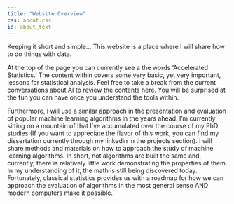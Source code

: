 ```yaml
---
title: "Website Overview"
css: about.css
id: about_text
---
```


::: {#about_text}
Keeping it short and simple...  This website is a place where I will share how to do things with data.

At the top of the page you can currently see a the words 'Accelerated Statistics.'  The content within covers some very basic, yet very important, lessons for statistical analysis.  Feel free to take a break from the current conversations about AI to review the contents here.  You will be surprised at the fun you can have once you understand the tools within.  

Furthermore, I will use a similar approach in the presentation and evaluation of popular machine learning algorithms in the years ahead. I'm currently sitting on a mountain of that I've accumulated over the course of my PhD studies (If you want to appreciate the flavor of this work, you can find my dissertation currently through my linkedin in the projects section). I will share methods and materials on how to approach the study of machine learning algorithms. In short, not algorithms are built the same and, currently, there is relatively little work demonstrating the properties of them. In my understanding of it, the math is still being discovered today. Fortunately, classical statistics provides us with a roadmap for how we can approach the evaluation of algorithms in the most general sense AND modern computers make it possible. 

:::